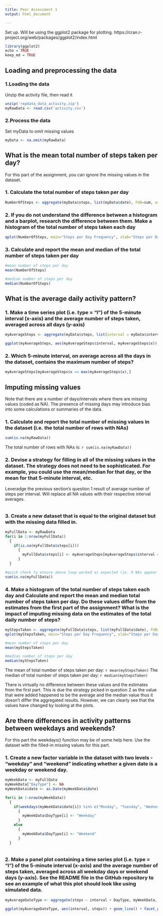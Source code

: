 ```yaml
---
title: Peer Assessment 1 
output: html_document

---
```


Set up. Will be using the ggplot2 package for plotting. https://cran.r-project.org/web/packages/ggplot2/index.html
```r
library(ggplot2)
echo = TRUE
keep_md = TRUE
```

## Loading and preprocessing the data
### 1.Loading the data
Unzip the activity file, then read it

```r
unzip('repdata_data_activity.zip')
myRawData <- read.csv('activity.csv')
```

### 2.Process the data
Set myData to omit missing values

```r
myData <- na.omit(myRawData)
```


## What is the mean total number of steps taken per day?
For this part of the assignment, you can ignore the missing values in the dataset.

### 1. Calculate the total number of steps taken per day
```r
NumberOfSteps <- aggregate(myData$steps, list(myData$date), FUN=sum, na.rm=TRUE)$x
```

### 2. If you do not understand the difference between a histogram and a barplot, research the difference between them. Make a histogram of the total number of steps taken each day
```r
qplot(NumberOfSteps, main="Steps per Day Frequency", xlab="Steps per Day", ylab="Frequency", binwidth=300)
```

### 3. Calculate and report the mean and median of the total number of steps taken per day
```r
#mean number of steps per day
mean(NumberOfSteps)

#median number of steps per day
median(NumberOfSteps)
```

## What is the average daily activity pattern?
### 1. Make a time series plot (i.e. type = "l") of the 5-minute interval (x-axis) and the average number of steps taken, averaged across all days (y-axis)
```r
myAverageSteps <- aggregate(myData$steps, list(interval = myData$interval), FUN=mean, nr.rm=TRUE)

ggplot(myAverageSteps, aes(myAverageSteps$interval, myAverageSteps$x)) + geom_line() + labs(title="Time Series of 5-minute Intervals", x="Intervals", y="Average Number of Steps")
```

### 2. Which 5-minute interval, on average across all the days in the dataset, contains the maximum number of steps?
```r
myAverageSteps[myAverageSteps$x == max(myAverageSteps$x),]
```

## Imputing missing values
Note that there are a number of days/intervals where there are missing values (coded as NA). The presence of missing days may introduce bias into some calculations or summaries of the data.

### 1. Calculate and report the total number of missing values in the dataset (i.e. the total number of rows with NAs)
```r
sum(is.na(myRawData))
```
The total number of rows with NAs is: `r sum(is.na(myRawData))`

### 2. Devise a strategy for filling in all of the missing values in the dataset. The strategy does not need to be sophisticated. For example, you could use the mean/median for that day, or the mean for that 5-minute interval, etc.
Leveradge the previous section's question 1 result of average number of steps per interval. Will replace all NA values with their respective interval averages.

```r
```


### 3. Create a new dataset that is equal to the original dataset but with the missing data filled in.
```r
myFullData <- myRawData 
for(i in 1:nrow(myFullData))
  {
    if(is.na(myFullData$steps[i]))
      {
        myFullData$steps[i] <- myAverageSteps[myAverageSteps$interval == myFullData$interval[i],]$x
      }
  }

#quick check to ensure above loop worked as expected (ie. 0 NAs appear in myFullData)
sum(is.na(myFullData))
```

### 4. Make a histogram of the total number of steps taken each day and Calculate and report the mean and median total number of steps taken per day. Do these values differ from the estimates from the first part of the assignment? What is the impact of imputing missing data on the estimates of the total daily number of steps?
```r
myStepsTaken <- aggregate(myFullData$steps, list(myFullData$date), FUN=sum, na.rm=TRUE)$x
qplot(myStepsTaken, main="Steps per Day Frequency", xlab="Steps per Day", ylab="Frequency", binwidth=300)
```

```r
#mean number of steps per day
mean(myStepsTaken)

#median number of steps per day
median(myStepsTaken)
```
The mean of total number of steps taken per day: `r mean(myStepsTaken)`
The median of total number of steps taken per day: `r median(myStepsTaken)`

There is virtually no difference between these values and the estimates from the first part. This is due the strategy picked in question 2 as the value that were added happened to be the average and the median value thus it doesn't differ the aggregated results. However, we can clearly see that the values have changed by looking at the plots.  


## Are there differences in activity patterns between weekdays and weekends?
For this part the weekdays() function may be of some help here. Use the dataset with the filled-in missing values for this part.

### 1. Create a new factor variable in the dataset with two levels - "weekday" and "weekend" indicating whether a given date is a weekday or weekend day.
```r
myWeekData <- myFullData
myWeekData["DayType"] <- NA
myWeekData$date <- as.Date(myWeekData$date)

for(i in 1:nrow(myWeekData))
  { 
    if(weekdays(myWeekData$date[i]) %in% c("Monday", "Tuesday", "Wednesday", "Thursday", "Friday"))
      {
        myWeekData$DayType[i] <- "Weekday"
      }
    else
      {
        myWeekData$DayType[i] <- "Weekend"
      }
  }



```
### 2. Make a panel plot containing a time series plot (i.e. type = "l") of the 5-minute interval (x-axis) and the average number of steps taken, averaged across all weekday days or weekend days (y-axis). See the README file in the GitHub repository to see an example of what this plot should look like using simulated data.
```r
myAverageDateType <- aggregate(steps ~ interval + DayType, myWeekData, FUN=mean, na.rm=TRUE)

ggplot(myAverageDateType, aes(interval, steps)) + geom_line() + facet_grid(DayType ~.) + labs(title="Time Series of 5-minute Intervals split by Day Type", x="Intervals", y="Average Number of Steps")
```






